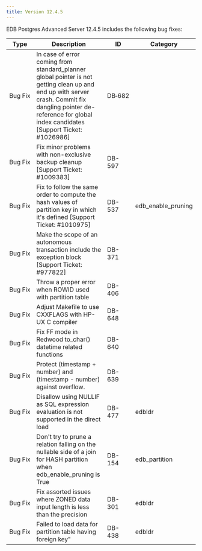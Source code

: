 ---
title: Version 12.4.5
---

EDB Postgres Advanced Server 12.4.5 includes the following bug fixes:

| Type | Description      | ID | Category |
| ---- | ---------------- | -- | -------- |
| Bug&nbsp;Fix | In case of error coming from standard_planner global pointer is not getting clean up and end up with server crash.  Commit fix dangling pointer de-reference for global index candidates [Support Ticket: #1026986] | DB&#8209;682 | |
| Bug Fix | Fix minor problems with non-exclusive backup cleanup [Support Ticket: #1009383] | DB-597 | |
| Bug Fix | Fix to follow the same order to compute the hash values of partition key in which it's defined [Support Ticket: #1010975] | DB-537 | edb_enable_pruning |
| Bug Fix | Make the scope of an autonomous transaction include the exception block [Support Ticket: #977822] | DB-371 | |
| Bug Fix | Throw a proper error when ROWID used with partition table |DB-406 | |
| Bug Fix | Adjust Makefile to use CXXFLAGS with HP-UX C compiler | DB-648 | |
| Bug Fix | Fix FF mode in Redwood to_char() datetime related functions | DB-640 | |
| Bug Fix | Protect (timestamp + number) and (timestamp - number) against overflow. | DB-639 | |
| Bug Fix | Disallow using NULLIF as SQL expression evaluation is not supported in the direct load | DB-477 | edbldr|
| Bug Fix | Don't try to prune a relation falling on the nullable side of a join for HASH partition when edb_enable_pruning is True  | DB-154 | edb_partition |
| Bug Fix | Fix assorted issues where ZONED data input length is less than the precision | DB-301 | edbldr |
| Bug Fix | Failed to load data for partition table having foreign key"  | DB-438 | edbldr |